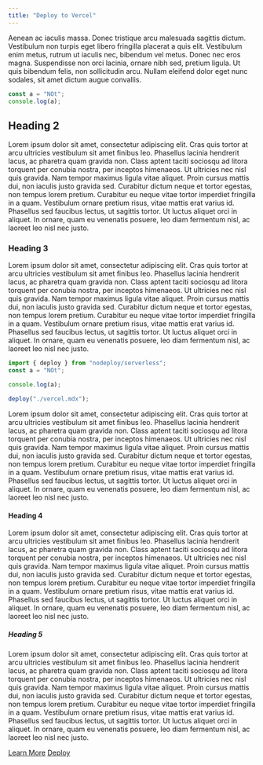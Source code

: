 ```yaml
---
title: "Deploy to Vercel"
---
```


Aenean ac iaculis massa. Donec tristique arcu malesuada sagittis dictum. Vestibulum non turpis eget libero fringilla placerat a quis elit. Vestibulum enim metus, rutrum ut iaculis nec, bibendum vel metus. Donec nec eros magna. Suspendisse non orci lacinia, ornare nibh sed, pretium ligula. Ut quis bibendum felis, non sollicitudin arcu. Nullam eleifend dolor eget nunc sodales, sit amet dictum augue convallis.

```js
const a = "NOt";
console.log(a);
```

## Heading 2

Lorem ipsum dolor sit amet, consectetur adipiscing elit. Cras quis tortor at arcu ultricies vestibulum sit amet finibus leo. Phasellus lacinia hendrerit lacus, ac pharetra quam gravida non. Class aptent taciti sociosqu ad litora torquent per conubia nostra, per inceptos himenaeos. Ut ultricies nec nisl quis gravida. Nam tempor maximus ligula vitae aliquet. Proin cursus mattis dui, non iaculis justo gravida sed. Curabitur dictum neque et tortor egestas, non tempus lorem pretium. Curabitur eu neque vitae tortor imperdiet fringilla in a quam. Vestibulum ornare pretium risus, vitae mattis erat varius id. Phasellus sed faucibus lectus, ut sagittis tortor. Ut luctus aliquet orci in aliquet. In ornare, quam eu venenatis posuere, leo diam fermentum nisl, ac laoreet leo nisl nec justo.

### Heading 3

Lorem ipsum dolor sit amet, consectetur adipiscing elit. Cras quis tortor at arcu ultricies vestibulum sit amet finibus leo. Phasellus lacinia hendrerit lacus, ac pharetra quam gravida non. Class aptent taciti sociosqu ad litora torquent per conubia nostra, per inceptos himenaeos. Ut ultricies nec nisl quis gravida. Nam tempor maximus ligula vitae aliquet. Proin cursus mattis dui, non iaculis justo gravida sed. Curabitur dictum neque et tortor egestas, non tempus lorem pretium. Curabitur eu neque vitae tortor imperdiet fringilla in a quam. Vestibulum ornare pretium risus, vitae mattis erat varius id. Phasellus sed faucibus lectus, ut sagittis tortor. Ut luctus aliquet orci in aliquet. In ornare, quam eu venenatis posuere, leo diam fermentum nisl, ac laoreet leo nisl nec justo.

```js
import { deploy } from "nodeploy/serverless";
const a = "NOt";

console.log(a);

deploy("./vercel.mdx");
```

Lorem ipsum dolor sit amet, consectetur adipiscing elit. Cras quis tortor at arcu ultricies vestibulum sit amet finibus leo. Phasellus lacinia hendrerit lacus, ac pharetra quam gravida non. Class aptent taciti sociosqu ad litora torquent per conubia nostra, per inceptos himenaeos. Ut ultricies nec nisl quis gravida. Nam tempor maximus ligula vitae aliquet. Proin cursus mattis dui, non iaculis justo gravida sed. Curabitur dictum neque et tortor egestas, non tempus lorem pretium. Curabitur eu neque vitae tortor imperdiet fringilla in a quam. Vestibulum ornare pretium risus, vitae mattis erat varius id. Phasellus sed faucibus lectus, ut sagittis tortor. Ut luctus aliquet orci in aliquet. In ornare, quam eu venenatis posuere, leo diam fermentum nisl, ac laoreet leo nisl nec justo.

#### Heading 4

Lorem ipsum dolor sit amet, consectetur adipiscing elit. Cras quis tortor at arcu ultricies vestibulum sit amet finibus leo. Phasellus lacinia hendrerit lacus, ac pharetra quam gravida non. Class aptent taciti sociosqu ad litora torquent per conubia nostra, per inceptos himenaeos. Ut ultricies nec nisl quis gravida. Nam tempor maximus ligula vitae aliquet. Proin cursus mattis dui, non iaculis justo gravida sed. Curabitur dictum neque et tortor egestas, non tempus lorem pretium. Curabitur eu neque vitae tortor imperdiet fringilla in a quam. Vestibulum ornare pretium risus, vitae mattis erat varius id. Phasellus sed faucibus lectus, ut sagittis tortor. Ut luctus aliquet orci in aliquet. In ornare, quam eu venenatis posuere, leo diam fermentum nisl, ac laoreet leo nisl nec justo.

##### Heading 5

Lorem ipsum dolor sit amet, consectetur adipiscing elit. Cras quis tortor at arcu ultricies vestibulum sit amet finibus leo. Phasellus lacinia hendrerit lacus, ac pharetra quam gravida non. Class aptent taciti sociosqu ad litora torquent per conubia nostra, per inceptos himenaeos. Ut ultricies nec nisl quis gravida. Nam tempor maximus ligula vitae aliquet. Proin cursus mattis dui, non iaculis justo gravida sed. Curabitur dictum neque et tortor egestas, non tempus lorem pretium. Curabitur eu neque vitae tortor imperdiet fringilla in a quam. Vestibulum ornare pretium risus, vitae mattis erat varius id. Phasellus sed faucibus lectus, ut sagittis tortor. Ut luctus aliquet orci in aliquet. In ornare, quam eu venenatis posuere, leo diam fermentum nisl, ac laoreet leo nisl nec justo.

[Learn More](https://google.com)
[Deploy](/docs/test)
